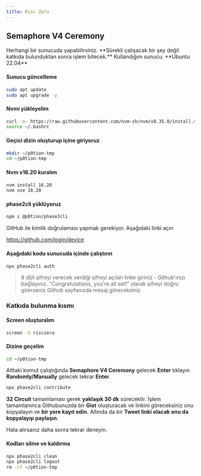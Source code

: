 ```yaml
---
title: Risc Zero
---
```


##  Semaphore V4 Ceremony

<Info>
Herhangi bir sunucuda yapabilirsiniz. **Sürekli çalışacak bir şey değil katkıda bulunduktan sonra işlem bitecek.**
Kullandığım sunucu: **Ubuntu 22.04**
</Info>

#### Sunucu güncelleme

```bash
sudo apt update
sudo apt upgrade -y
```

#### Nvmi yükleyelim

```bash
curl -o- https://raw.githubusercontent.com/nvm-sh/nvm/v0.35.0/install.sh | bash
source ~/.bashrc
```

#### Geçici dizin oluşturup içine giriyoruz

```bash
mkdir ~/p0tion-tmp
cd ~/p0tion-tmp
```

#### Nvm v16.20 kuralım

```bash
nvm install 16.20
nvm use 16.20
```

#### phase2cli yüklüyoruz

```bash
npm i @p0tion/phase2cli
```

GitHub ile kimlik doğrulaması yapmak gerekiyor. Aşağıdaki linki açın

[https://github.com/login/device
\
](https://github.com/login/device)

#### Aşağıdaki kodu sunucuda içinde çalıştırın

```bash
npx phase2cli auth
```

> 8 dijit şifreyi verecek verdiği şifreyi açılan linke giriniz - Github'ınızı bağlayınız. "Congratulations, you're all set!" olarak şifreyi doğru girerseniz Github sayfanızda mesaj göreceksiniz

### Katkıda bulunma kısmı

#### Screen oluşturalım
```bash
screen -S risczero
```

#### Dizine geçelim
```bash
cd ~/p0tion-tmp
```

Alttaki komut çalıştığında **Semaphore V4 Ceremony** gelecek **Enter** tıklayın **Randomly/Manually** gelecek tekrar **Enter**.

```bash
npx phase2cli contribute
```

**32 Circuit** tamamlaması gerek **yaklaşık 30 dk** sürecektir. İşlem tamamlanınca Githubunuzda bir **Gist** oluşturacak ve linkini göreceksiniz onu kopyalayın ve **bir yere kayıt edin.** Altında da bir **Tweet linki olacak onu da kopyalayıp paylaşın.**

Hata alırsanız daha sonra tekrar deneyin.

#### Kodları silme ve kaldırma

```bash
npx phase2cli clean
npx phase2cli logout
rm -rf ~/p0tion-tmp
```
